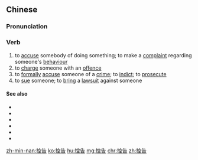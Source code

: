 ==Chinese==
{{zh-forms}}

===Pronunciation===
{{zh-pron
|m=kònggào
|c=hung3 gou3
|h=pfs=khúng-ko
|mn=qz:khòng-kò͘/tw,xm,zz:khòng-kò
|cat=v
}}

===Verb===
{{zh-verb}}

# to [[accuse]] somebody of doing something; to make a [[complaint]] regarding someone's [[behaviour]]
# to [[charge]] someone with an [[offence]]
# to [[formally]] [[accuse]] someone of a [[crime]]; to [[indict]]; to [[prosecute]]
# to [[sue]] someone; to [[bring]] a [[lawsuit]] against someone

====See also====
* {{zh-l|打官司}}
* {{zh-l|告狀}}
* {{zh-l|控訴}}
* {{zh-l|起訴}}
* {{zh-l|投訴}}
* {{zh-l|指控}}

[[zh-min-nan:控告]]
[[ko:控告]]
[[hu:控告]]
[[mg:控告]]
[[chr:控告]]
[[zh:控告]]
